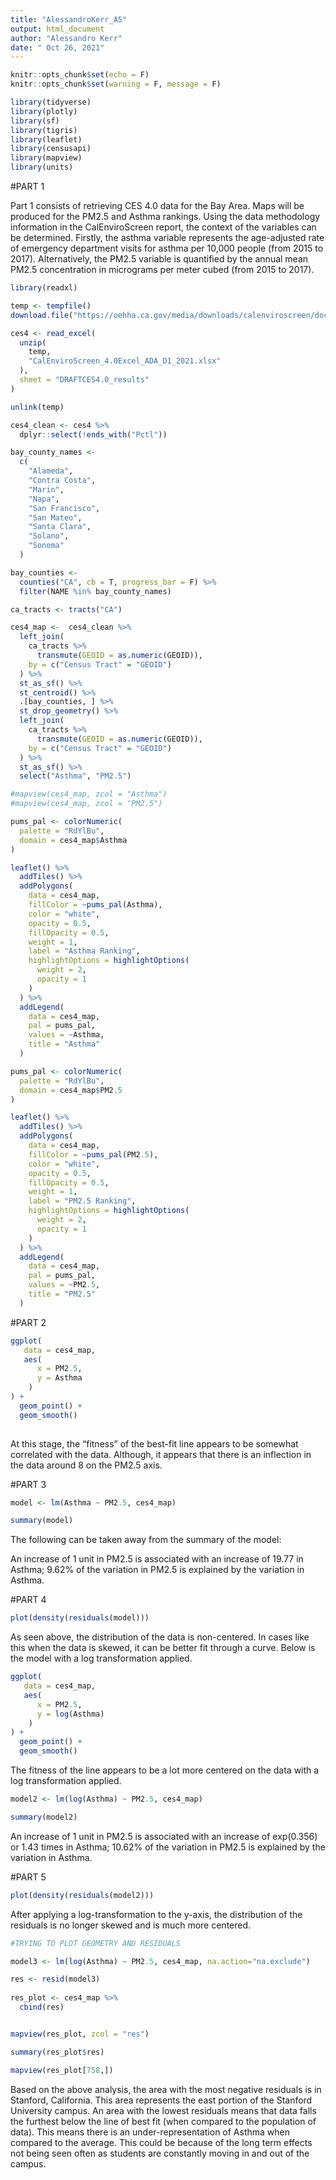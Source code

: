 ```yaml
---
title: "AlessandroKerr_A5"
output: html_document
author: "Alessandro Kerr"
date: " Oct 26, 2021"
---
```


```r
knitr::opts_chunk$set(echo = F)
knitr::opts_chunk$set(warning = F, message = F)
```

```r
library(tidyverse)
library(plotly)
library(sf)
library(tigris)
library(leaflet)
library(censusapi)
library(mapview)
library(units)
```


#PART 1

Part 1 consists of retrieving CES 4.0 data for the Bay Area. Maps will be produced for the PM2.5 and Asthma rankings. Using the data methodology information in the CalEnviroScreen report, the context of the variables can be determined. Firstly, the asthma variable represents the age-adjusted rate of emergency department visits for asthma per 10,000 people (from 2015 to 2017). Alternatively, the PM2.5 variable is quantified by the annual mean PM2.5 concentration in micrograms per meter cubed (from 2015 to 2017). 

```r
library(readxl)

temp <- tempfile()
download.file("https://oehha.ca.gov/media/downloads/calenviroscreen/document/calenviroscreen40resultsdatadictionaryd12021.zip",destfile = temp)

ces4 <- read_excel(
  unzip(
    temp, 
    "CalEnviroScreen_4.0Excel_ADA_D1_2021.xlsx"
  ), 
  sheet = "DRAFTCES4.0_results"
)

unlink(temp)
```

```r
ces4_clean <- ces4 %>%
  dplyr::select(!ends_with("Pctl"))
```

```r
bay_county_names <-
  c(
    "Alameda",
    "Contra Costa",
    "Marin",
    "Napa",
    "San Francisco",
    "San Mateo",
    "Santa Clara",
    "Solano",
    "Sonoma"
  )

bay_counties <-
  counties("CA", cb = T, progress_bar = F) %>%
  filter(NAME %in% bay_county_names)

ca_tracts <- tracts("CA")

ces4_map <-  ces4_clean %>%
  left_join(
    ca_tracts %>% 
      transmute(GEOID = as.numeric(GEOID)), 
    by = c("Census Tract" = "GEOID")
  ) %>%
  st_as_sf() %>%
  st_centroid() %>% 
  .[bay_counties, ] %>% 
  st_drop_geometry() %>%
  left_join(
    ca_tracts %>% 
      transmute(GEOID = as.numeric(GEOID)), 
    by = c("Census Tract" = "GEOID")
  ) %>% 
  st_as_sf() %>%
  select("Asthma", "PM2.5") 

#mapview(ces4_map, zcol = "Asthma")
#mapview(ces4_map, zcol = "PM2.5")
```


```r
pums_pal <- colorNumeric(
  palette = "RdYlBu",
  domain = ces4_map$Asthma
)

leaflet() %>%
  addTiles() %>% 
  addPolygons(
    data = ces4_map,
    fillColor = ~pums_pal(Asthma),
    color = "white",
    opacity = 0.5,
    fillOpacity = 0.5,
    weight = 1,
    label = "Asthma Ranking",
    highlightOptions = highlightOptions(
      weight = 2,
      opacity = 1
    )
  ) %>% 
  addLegend(
    data = ces4_map,
    pal = pums_pal,
    values = ~Asthma,
    title = "Asthma"
  )
```

```r
pums_pal <- colorNumeric(
  palette = "RdYlBu",
  domain = ces4_map$PM2.5
)

leaflet() %>%
  addTiles() %>% 
  addPolygons(
    data = ces4_map,
    fillColor = ~pums_pal(PM2.5),
    color = "white",
    opacity = 0.5,
    fillOpacity = 0.5,
    weight = 1,
    label = "PM2.5 Ranking",
    highlightOptions = highlightOptions(
      weight = 2,
      opacity = 1
    )
  ) %>% 
  addLegend(
    data = ces4_map,
    pal = pums_pal,
    values = ~PM2.5,
    title = "PM2.5"
  )
```



#PART 2


```r
ggplot(
   data = ces4_map,
   aes(
      x = PM2.5,
      y = Asthma
    )
) +
  geom_point() +
  geom_smooth()
  
```


At this stage, the "fitness" of the best-fit line appears to be somewhat correlated with the data. Although, it appears that there is an inflection in the data around 8 on the PM2.5 axis. 


#PART 3

```r
model <- lm(Asthma ~ PM2.5, ces4_map)

summary(model)
```

The following can be taken away from the summary of the model: 

An increase of 1 unit in PM2.5 is associated with an increase of 19.77 in Asthma; 9.62% of the variation in PM2.5 is explained by the variation in Asthma.

#PART 4


```r
plot(density(residuals(model)))
```

As seen above, the distribution of the data is non-centered. In cases like this when the data is skewed, it can be better fit through a curve. Below is the model with a log transformation applied. 


```r
ggplot(
   data = ces4_map,
   aes(
      x = PM2.5,
      y = log(Asthma)
    )
) +
  geom_point() +
  geom_smooth()
```

The fitness of the line appears to be a lot more centered on the data with a log transformation applied. 

```r
model2 <- lm(log(Asthma) ~ PM2.5, ces4_map)

summary(model2)
```

An increase of 1 unit in PM2.5 is associated with an increase of exp(0.356) or 1.43 times in Asthma; 10.62% of the variation in PM2.5 is explained by the variation in Asthma.


#PART 5

```r
plot(density(residuals(model2)))
```

After applying a log-transformation to the y-axis, the distribution of the residuals is no longer skewed and is much more centered. 


```r

#TRYING TO PLOT GEOMETRY AND RESIDUALS

model3 <- lm(log(Asthma) ~ PM2.5, ces4_map, na.action="na.exclude")

res <- resid(model3)
  
res_plot <- ces4_map %>%
  cbind(res)


mapview(res_plot, zcol = "res")

```

```r
summary(res_plot$res)

mapview(res_plot[758,])
```

Based on the above analysis, the area with the most negative residuals is in Stanford, California. This area represents the east portion of the Stanford University campus. An area with the lowest residuals means that data falls the furthest below the line of best fit (when compared to the population of data). This means there is an under-representation of Asthma when compared to the average. This could be because of the long term effects not being seen often as students are constantly moving in and out of the campus.  